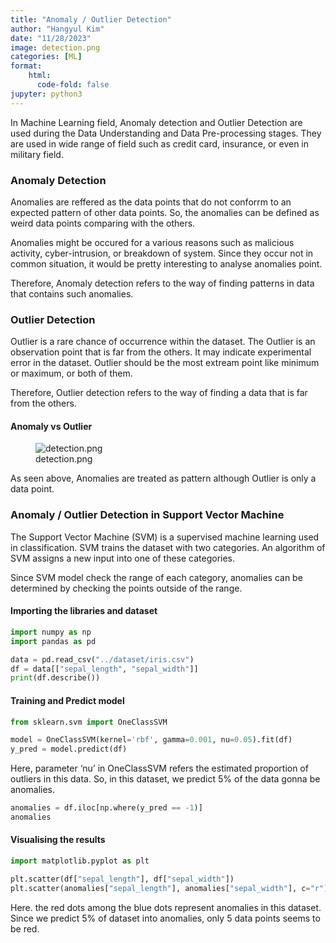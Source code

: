 ```yaml
---
title: "Anomaly / Outlier Detection"
author: "Hangyul Kim"
date: "11/28/2023"
image: detection.png
categories: [ML]
format:
    html:
      code-fold: false
jupyter: python3
---
```



In Machine Learning field, Anomaly detection and Outlier Detection are used during the Data Understanding and Data Pre-processing stages. They are used in wide range of field such as credit card, insurance, or even in military field.


### Anomaly Detection

Anomalies are reffered as the data points that do not conforrm to an expected pattern of other data points. So, the anomalies can be defined as weird data points comparing with the others.

Anomalies might be occured for a various reasons such as malicious activity, cyber-intrusion, or breakdown of system. Since they occur not in common situation, it would be pretty interesting to analyse anomalies point.

Therefore, Anomaly detection refers to the way of finding patterns in data that contains such anomalies.

### Outlier Detection

Outlier is a rare chance of occurrence within the dataset. The Outlier is an observation point that is far from the others. It may indicate experimental error in the dataset. Outlier should be the most extream point like minimum or maximum, or both of them.

Therefore, Outlier detection refers to the way of finding a data that is far from the others.

#### Anomaly vs Outlier

![detection.png](detection.png)

As seen above, Anomalies are treated as pattern although Outlier is only a data point.

### Anomaly / Outlier Detection in Support Vector Machine

The Support Vector Machine (SVM) is a supervised machine learning used in classification. SVM trains the dataset with two categories. An algorithm of SVM assigns a new input into one of these categories.

Since SVM model check the range of each category, anomalies can be determined by checking the points outside of the range.

#### Importing the libraries and dataset

```python
import numpy as np
import pandas as pd

data = pd.read_csv("../dataset/iris.csv")
df = data[["sepal_length", "sepal_width"]]
print(df.describe())
```

#### Training and Predict model

```python
from sklearn.svm import OneClassSVM

model = OneClassSVM(kernel='rbf', gamma=0.001, nu=0.05).fit(df)
y_pred = model.predict(df)
```

Here, parameter 'nu' in OneClassSVM refers the estimated proportion of outliers in this data. So, in this dataset, we predict 5% of the data gonna be anomalies.

```python
anomalies = df.iloc[np.where(y_pred == -1)]
anomalies
```

#### Visualising the results

```python
import matplotlib.pyplot as plt

plt.scatter(df["sepal_length"], df["sepal_width"])
plt.scatter(anomalies["sepal_length"], anomalies["sepal_width"], c="r")
```

Here. the red dots among the blue dots represent anomalies in this dataset. Since we predict 5% of dataset into anomalies, only 5 data points seems to be red.

